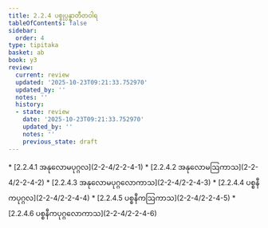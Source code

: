 ```yaml
---
title: 2.2.4 ပစ္စုပ္ပန္နာတီတဝါရ
tableOfContents: false
sidebar:
  order: 4
type: tipitaka
basket: ab
book: y3
review:
  current: review
  updated: '2025-10-23T09:21:33.752970'
  updated_by: ''
  notes: ''
  history:
  - state: review
    date: '2025-10-23T09:21:33.752970'
    updated_by: ''
    notes: ''
    previous_state: draft
---
```



<ReviewStatus review={frontmatter.review} showDetails={true} />

<HypothesisAnnotation frontmatter={frontmatter} />

<DynamicBreadcrumb />



<TableOfContents book="y3" section="2.2.4">
* [2.2.4.1 အနုလောမပုဂ္ဂလ](2-2-4/2-2-4-1)
* [2.2.4.2 အနုလောမဩကာသ](2-2-4/2-2-4-2)
* [2.2.4.3 အနုလောမပုဂ္ဂလောကာသ](2-2-4/2-2-4-3)
* [2.2.4.4 ပစ္စနီကပုဂ္ဂလ](2-2-4/2-2-4-4)
* [2.2.4.5 ပစ္စနီကဩကာသ](2-2-4/2-2-4-5)
* [2.2.4.6 ပစ္စနီကပုဂ္ဂလောကာသ](2-2-4/2-2-4-6)
</TableOfContents>